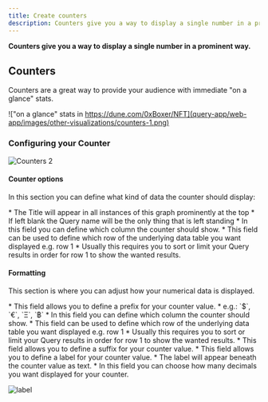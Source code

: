 ```yaml
---
title: Create counters
description: Counters give you a way to display a single number in a prominent way.
---
```


**Counters give you a way to display a single number in a prominent way.**

## Counters

Counters are a great way to provide your audience with immediate "on a glance" stats.

!["on a glance" stats in https://dune.com/0xBoxer/NFT](query-app/web-app/images/other-visualizations/counters-1.png)

### Configuring your Counter

![Counters 2](query-app/web-app/images/other-visualizations/counters-2.png)

#### Counter options

In this section you can define what kind of data the counter should display:

<Tabs>
  <Tab title="Title">
    * The Title will appear in all instances of this graph prominently at the top
    * If left blank the Query name will be the only thing that is left standing
  </Tab>
  <Tab title="Column">
    * In this field you can define which column the counter should show.
  </Tab>
  <Tab title="Row">
    * This field can be used to define which row of the underlying data table you want displayed e.g. row 1
    * Usually this requires you to sort or limit your Query results in order for row 1 to show the wanted results.
  </Tab>
</Tabs>

#### Formatting

This section is where you can adjust how your numerical data is displayed.

<Tabs>
  <Tab title="Prefix">
    * This field allows you to define a prefix for your counter value.
    * e.g.: `$`, `€`, `Ξ`, `฿`
  </Tab>
  <Tab title="Column">
    * In this field you can define which column the counter should show.
  </Tab>
  <Tab title="Row">
    * This field can be used to define which row of the underlying data table you want displayed e.g. row 1
    * Usually this requires you to sort or limit your Query results in order for row 1 to show the wanted results.
  </Tab>
  <Tab title="Suffix">
    * This field allows you to define a suffix for your counter value.
  </Tab>
  <Tab title="Label">
    * This field allows you to define a label for your counter value.
    * The label will appear beneath the counter value as text.
  </Tab>
  <Tab title="Decimals">
    * In this field you can choose how many decimals you want displayed for your counter.
  </Tab>
</Tabs>


![label](query-app/web-app/images/other-visualizations/counters-label-1.png)

